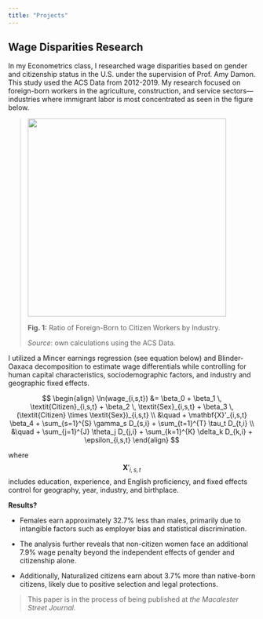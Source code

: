 ```yaml
---
title: "Projects"
---
```


## Wage Disparities Research

In my Econometrics class, I researched wage disparities based on gender and citizenship status in the U.S. under the supervision of Prof. Amy Damon. This study used the ACS Data from 2012-2019. My research focused on foreign-born workers in the agriculture, construction, and service sectors—industries where immigrant labor is most concentrated as seen in the figure below.

> ![](https://lh7-rt.googleusercontent.com/docsz/AD_4nXfcslDda6AHFJ_CcDPmOu911HyXm7DWEe09i539KGqror14cn2TjH-lr-Me2W2_b0PTUXmZWFIPbGJsXsZyfG9oizp4mTTcOO2w-BkRqfXf26NxHp6jlVp7SitlRVWAOOm0ZBm27w?key=jQ8pnCF5ujS-kikDIvD_hqPs){width="404"}
>
> **Fig. 1:** Ratio of Foreign-Born to Citizen Workers by Industry.
>
> *Source*: own calculations using the ACS Data.

I utilized a Mincer earnings regression (see equation below) and Blinder-Oaxaca decomposition to estimate wage differentials while controlling for human capital characteristics, sociodemographic factors, and industry and geographic fixed effects.

$$
\begin{align}
\ln(wage_{i,s,t}) &= \beta_0 + \beta_1 \, \textit{Citizen}_{i,s,t} + \beta_2 \, \textit{Sex}_{i,s,t} + \beta_3 \, (\textit{Citizen} \times \textit{Sex})_{i,s,t} \\
&\quad + \mathbf{X}'_{i,s,t} \beta_4 + \sum_{s=1}^{S} \gamma_s D_{s,i} + \sum_{t=1}^{T} \tau_t D_{t,i} \\
&\quad + \sum_{j=1}^{J} \theta_j D_{j,i} + \sum_{k=1}^{K} \delta_k D_{k,i} + \epsilon_{i,s,t}
\end{align}
$$

where $$ \mathbf{X}'_{i,s,t} $$ includes education, experience, and English proficiency, and fixed effects control for geography, year, industry, and birthplace.

**Results?**

-   Females earn approximately 32.7% less than males, primarily due to intangible factors such as employer bias and statistical discrimination.

-   The analysis further reveals that non-citizen women face an additional 7.9% wage penalty beyond the independent effects of gender and citizenship alone.

-   Additionally, Naturalized citizens earn about 3.7% more than native-born citizens, likely due to positive selection and legal protections.

> This paper is in the process of being published at *the* *Macalester Street Journal.*
